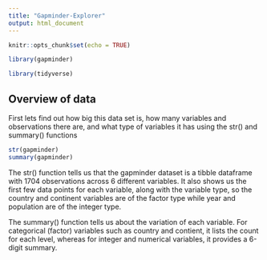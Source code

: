 ```yaml
---
title: "Gapminder-Explorer"
output: html_document
---
```


```r
knitr::opts_chunk$set(echo = TRUE)
```

```r

library(gapminder)

library(tidyverse)
```

## Overview of data

First lets find out how big this data set is, how many variables and observations there are, and what type of variables it has using the str() and summary() functions

```r
str(gapminder)
summary(gapminder)
```

The str() function tells us that the gapminder dataset is a tibble dataframe with 1704 observations across 6 different variables. It also shows us the first few data points for each variable, along with the variable type, so the country and continent variables are of the factor type while year and population are of the integer type.

The summary() function tells us about the variation of each variable. For categorical (factor) variables such as country and contient, it lists the count for each level, whereas for integer and numerical variables, it provides a 6-digit summary.

